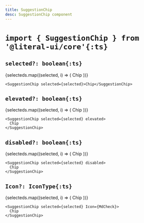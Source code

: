 ```yaml
---
title: SuggestionChip
desc: SuggestionChip component
---
```




# `import { SuggestionChip } from '@literal-ui/core'{:ts}`

## `selected?: boolean{:ts}`

<Demo>
  {selecteds.map((selected, i) => (
    <SuggestionChip key={i} selected={selected}>
      Chip
    </SuggestionChip>
  ))}
</Demo>

```tsx
<SuggestionChip selected={selected}>Chip</SuggestionChip>
```

## `elevated?: boolean{:ts}`

<Demo>
  {selecteds.map((selected, i) => (
    <SuggestionChip key={i} selected={selected} elevated>
      Chip
    </SuggestionChip>
  ))}
</Demo>

```tsx
<SuggestionChip selected={selected} elevated>
  Chip
</SuggestionChip>
```

## `disabled?: boolean{:ts}`

<Demo>
  {selecteds.map((selected, i) => (
    <SuggestionChip key={i} selected={selected} disabled>
      Chip
    </SuggestionChip>
  ))}
</Demo>

```tsx
<SuggestionChip selected={selected} disabled>
  Chip
</SuggestionChip>
```

## `Icon?: IconType{:ts}`

<Demo>
  {selecteds.map((selected, i) => (
    <SuggestionChip key={i} selected={selected} Icon={MdCheck}>
      Chip
    </SuggestionChip>
  ))}
</Demo>

```tsx
<SuggestionChip selected={selected} Icon={MdCheck}>
  Chip
</SuggestionChip>
```
